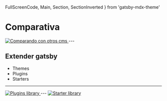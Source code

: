   FullScreenCode,
  Main,
  Section,
  SectionInverted
} from 'gatsby-mdx-theme'


# Comparativa

<a href="https://www.gatsbyjs.org/features/">
    <img src={comparativa} alt="Comparando con otros cms" />
</a>
---


## Extender gatsby

- Themes
- Plugins
- Starters

---

<a href="https://www.gatsbyjs.org/plugins/">
    <img src={pluginsLibrary} alt="Plugins library" />
</a>
---
<a href="https://www.gatsbyjs.org/starters/?v=2">
    <img src={starterLibrary} alt="Starter library" />
</a>
